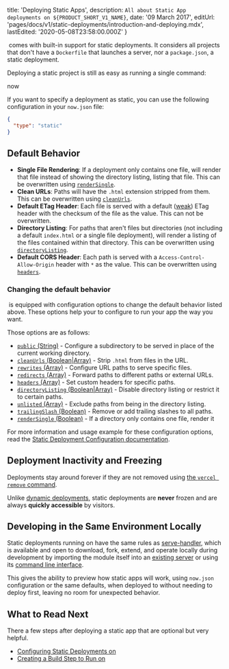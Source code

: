 
  title: 'Deploying Static Apps',
  description: `All about Static App deployments on ${PRODUCT_SHORT_V1_NAME}`,
  date: '09 March 2017',
  editUrl: 'pages/docs/v1/static-deployments/introduction-and-deploying.mdx',
  lastEdited: '2020-05-08T23:58:00.000Z'
}

​<ProductShortV1Name /> comes with built-in support for static deployments. It considers all projects that don't have a `Dockerfile` that launches a server, nor a `package.json`, a static deployment.

Deploying a static project is still as easy as running a single command:

<TerminalInput>now</TerminalInput>

If you want to specify a deployment as static, you can use the following configuration in your `now.json` file:

```json
{
  "type": "static"
}
```

## Default Behavior

- **Single File Rendering**: If a deployment only contains one file, <ProductShortV1Name /> will render that file instead of showing the directory listing, listing that file. This can be overwritten using [`renderSingle`](</docs/static-deployments/configuration#rendersingle-(boolean)>).
- **Clean URLs**: Paths will have the `.html` extension stripped from them. This can be overwritten using [`cleanUrls`](</docs/static-deployments/configuration#cleanurls-(boolean|array)>).
- **Default ETag Header**: Each file is served with a default ([weak](https://developer.mozilla.org/en-US/docs/Web/HTTP/Headers/ETag#Directives)) ETag header with the checksum of the file as the value. This can not be overwritten.
- **Directory Listing**: For paths that aren't files but directories (not including a default `index.html` or a single file deployment), <ProductShortV1Name /> will render a listing of the files contained within that directory. This can be overwritten using [`directoryListing`](</docs/static-deployments/configuration#directorylisting-(boolean|array)>).
- **Default CORS Header**: Each path is served with a `Access-Control-Allow-Origin` header with `*` as the value. This can be overwritten using [`headers`](</docs/static-deployments/configuration#headers-(array)>).

### Changing the default behavior

​<ProductShortV1Name /> is equipped with configuration options to change the default behavior listed above.
These options help your to configure <ProductShortV1Name /> to run your app the way you want.

Those options are as follows:

- [`public` (String)](</docs/static-deployments/configuration#public-(string)>) - Configure a subdirectory to be served in place of the current working directory.
- [`cleanUrls` (Boolean|Array)](</docs/static-deployments/configuration#cleanurls-(boolean|array)>) - Strip `.html` from files in the URL.
- [`rewrites` (Array)](</docs/static-deployments/configuration#rewrites-(array)>) - Configure URL paths to serve specific files.
- [`redirects` (Array)](</docs/static-deployments/configuration#redirects-(array)>) - Forward paths to different paths or external URLs.
- [`headers` (Array)](</docs/static-deployments/configuration#headers-(array)>) - Set custom headers for specific paths.
- [`directoryListing` (Boolean|Array)](</docs/static-deployments/configuration#directorylisting-(boolean|array)>) - Disable directory listing or restrict it to certain paths.
- [`unlisted` (Array)](</docs/static-deployments/configuration#unlisted-(array)>) - Exclude paths from being in the directory listing.
- [`trailingSlash` (Boolean)](</docs/static-deployments/configuration#trailingslash-(boolean)>) - Remove or add trailing slashes to all paths.
- [`renderSingle` (Boolean)](</docs/static-deployments/configuration#rendersingle-(boolean)>) - If a directory only contains one file, render it

For more information and usage example for these configuration options, read the [Static Deployment Configuration documentation](/docs/static-deployments/configuration).

## Deployment Inactivity and Freezing

Deployments stay around forever if they are not removed using [the `vercel remove` command](/docs/clients/now-cli#cloud-commands).

Unlike [dynamic deployments](/docs/deployment-types/docker), static deployments are **never** frozen and are always **quickly accessible** by visitors.

## Developing in the Same Environment Locally

Static deployments running on <ProductShortV1Name /> have the same rules as [serve-handler](https://github.com/zeit/serve-handler), which is available and open to download, fork, extend, and operate locally during development by importing the module itself into an [existing server](https://github.com/zeit/serve#api) or
using its [command line interface](https://github.com/zeit/serve).

This gives the ability to preview how static apps will work, using `now.json` configuration or the same defaults, when deployed to <ProductShortV1Name /> without needing to deploy first, leaving no room for unexpected behavior.

## What to Read Next

There a few steps after deploying a static app that are optional but very helpful.

- [Configuring Static Deployments on <ProductShortV1Name />](/docs/static-deployments/configuration)
- [Creating a Build Step to Run on <ProductShortV1Name />](/docs/static-deployments/builds/building-with-now)


